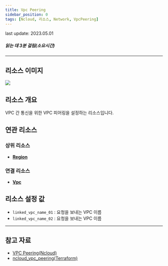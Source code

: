 ```yaml
---
title: Vpc Peering
sidebar_position: 0
tags: [Ncloud, 리소스, Network, VpcPeering]
---
```



<span className="theme-doc-version-badge badge badge--secondary">
    last update: 2023.05.01
</span>

##### 읽는 데 3분 걸림(소요시간)

---

## 리소스 이미지

<img src={icon} />

## 리소스 개요

VPC 간 통신을 위한 VPC 피어링을 설정하는 리소스입니다.

## 연관 리소스

### 상위 리소스

-   [**Region**](https://docs.cstudio.app/docs/resource/ncloud/Base/Region)

### 연결 리소스

-   [**Vpc**](https://docs.cstudio.app/docs/resource/ncloud/Network/Vpc)

## 리소스 설정 값

-   `linked_vpc_name_01` : 요청을 보내는 VPC 이름
-   `linked_vpc_name_02` : 요청을 보내는 VPC 이름

---

## 참고 자료

-   [VPC Peering(Ncloud)](https://guide.ncloud-docs.com/docs/networking-vpc-vpcdetailedpeering)
-   [ncloud_vpc_peering(Terraform)](https://registry.terraform.io/providers/NaverCloudPlatform/ncloud/latest/docs/resources/vpc_peering)
